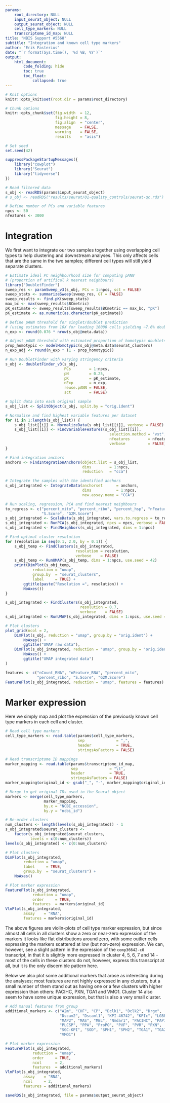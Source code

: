 ```yaml
---
params:
    root_directory: NULL
    input_seurat_object: NULL
    output_seurat_object: NULL
    cell_type_markers: NULL
    transcriptome_id_map: NULL
title: "NBIS Support #5568"
subtitle: "Integration and known cell type markers"
author: "Erik Fasterius"
date: "`r format(Sys.time(), '%d %B, %Y')`"
output:
    html_document:
        code_folding: hide
        toc: true
        toc_float:
            collapsed: true
---
```


```r
# Knit options
knitr::opts_knit$set(root.dir = params$root_directory)

# Chunk options
knitr::opts_chunk$set(fig.width  = 12,
                      fig.height = 8,
                      fig.align  = "center",
                      message    = FALSE,
                      warning    = FALSE,
                      results    = "asis")

# Set seed
set.seed(42)
```

```r
suppressPackageStartupMessages({
    library("cowplot")
    library("Seurat")
    library("tidyverse")
})
```

```r
# Read filtered data
s_obj <- readRDS(params$input_seurat_object)
# s_obj <- readRDS("results/seurat/01-quality_controls/seurat-qc.rds")

# Define number of PCs and variable features
npcs <- 50
nfeatures <- 3000
```

# Integration

We first want to integrate our two samples together using overlapping cell
types to help clustering and downstream analyses. This only affects cells that
are the same in the two samples; different cell types will still yield separate
clusters.

```r
# Estimate ideal PC neighbourhood size for computing pANN
# (proportion of artifical k nearest neighbours)
library("DoubletFinder")
sweep_res <- paramSweep_v3(s_obj, PCs = 1:npcs, sct = FALSE)
sweep_stats <- summarizeSweep(sweep_res, GT = FALSE)
sweep_results <- find.pK(sweep_stats)
max_bc <- max(sweep_results$BCmetric)
pK_estimate <- sweep_results[sweep_results$BCmetric == max_bc, "pK"]
pK_estimate <- as.numeric(as.character(pK_estimate))

# Define pANN threshold for singlet/doublet prediction
# (using estimates from 10X for loading 16000 cells yielding ~7.6% doublets)
n_exp <- round(0.076 * nrow(s_obj@meta.data))

# Adjust pANN threshold with estimated proportion of homotypic doublets
prop_homotypic <- modelHomotypic(s_obj@meta.data$seurat_clusters)
n_exp_adj <- round(n_exp * (1 - prop_homotypic))

# Run DoubletFinder with varying stringency criteria
s_obj <- doubletFinder_v3(s_obj,
                          PCs        = 1:npcs,
                          pN         = 0.25,
                          pK         = pK_estimate,
                          nExp       = n_exp,
                          reuse.pANN = FALSE,
                          sct        = FALSE)
```

```r
# Split data into each original sample
s_obj_list <- SplitObject(s_obj, split.by = "orig.ident")

# Normalise and find highest variable features per dataset
for (i in 1:length(s_obj_list)) {
    s_obj_list[[i]] <- NormalizeData(s_obj_list[[i]], verbose = FALSE)
    s_obj_list[[i]] <- FindVariableFeatures(s_obj_list[[i]],
                                              selection.method = "vst",
                                              nfeatures        = nfeatures,
                                              verbose          = FALSE)
}

# Find integration anchors
anchors <- FindIntegrationAnchors(object.list = s_obj_list,
                                  dims        = 1:npcs,
                                  reduction   = "cca")

# Integrate the samples with the identified anchors
s_obj_integrated <- IntegrateData(anchorset      = anchors,
                                  dims           = 1:npcs,
                                  new.assay.name = "CCA")

# Run scaling, regression, PCA and find nearest neighbours
to_regress <- c("percent_mito", "percent_ribo", "percent_hsp", "nFeature_RNA",
                "S.Score", "G2M.Score")
s_obj_integrated <- ScaleData(s_obj_integrated, vars.to.regress = to_regress)
s_obj_integrated <- RunPCA(s_obj_integrated, npcs = npcs, verbose = FALSE)
s_obj_integrated <- FindNeighbors(s_obj_integrated, dims = 1:npcs)
```

```r
# Find optimal cluster resolution
for (resolution in seq(0.1, 2.0, by = 0.1)) {
    s_obj_temp <- FindClusters(s_obj_integrated,
                               resolution = resolution,
                               verbose    = FALSE)
    s_obj_temp <- RunUMAP(s_obj_temp, dims = 1:npcs, use.seed = 42)
    print(DimPlot(s_obj_temp,
            reduction = "umap",
            group.by  = "seurat_clusters",
            label     = TRUE) +
        ggtitle(paste("Resolution =", resolution)) +
        NoAxes())
}
```

```r
s_obj_integrated <- FindClusters(s_obj_integrated,
                                 resolution = 0.7,
                                 verbose    = FALSE)
s_obj_integrated <- RunUMAP(s_obj_integrated, dims = 1:npcs, use.seed = 42)
```

```r
# Plot clusters
plot_grid(ncol = 2,
    DimPlot(s_obj, reduction = "umap", group.by = "orig.ident") +
        NoAxes() +
        ggtitle("UMAP raw data"),
    DimPlot(s_obj_integrated, reduction = "umap", group.by = "orig.ident") +
        NoAxes() +
        ggtitle("UMAP integrated data")
)
```

```r
features <- c("nCount_RNA", "nFeature_RNA", "percent_mito",
              "percent_ribo", "S.Score", "G2M.Score")
FeaturePlot(s_obj_integrated, reduction = "umap", features = features)
```

# Marker expression

Here we simply map and plot the expression of the previously known cell type
markers in each cell and cluster.

```r
# Read cell type markers
cell_type_markers <- read.table(params$cell_type_markers,
                                sep              = ",",
                                header           = TRUE,
                                stringsAsFactors = FALSE)

# Read transcriptome ID mappings
marker_mapping <- read.table(params$transcriptome_id_map,
                             sep              = "\t",
                             header           = TRUE,
                             stringsAsFactors = FALSE)
marker_mapping$original_id <- gsub("_", "-", marker_mapping$original_id)

# Merge to get original IDs used in the Seurat object
markers <- merge(cell_type_markers,
                 marker_mapping,
                 by.x = "NCBI_accession",
                 by.y = "ncbi_id")
```

```r
# Re-order clusters
num_clusters <- length(levels(s_obj_integrated)) - 1
s_obj_integrated$seurat_clusters <-
    factor(s_obj_integrated$seurat_clusters,
           levels = c(0:num_clusters))
levels(s_obj_integrated) <- c(0:num_clusters)

# Plot clusters
DimPlot(s_obj_integrated,
        reduction = "umap",
        label     = TRUE,
        group.by  = "seurat_clusters") +
    NoAxes()

# Plot marker expression
FeaturePlot(s_obj_integrated,
            reduction = "umap",
            order     = TRUE,
            features  = markers$original_id)
VlnPlot(s_obj_integrated,
        assay    = "RNA",
        features = markers$original_id)
```

The above figures are violin-plots of cell type marker expression, but since
almost all cells in all clusters show a zero or near-zero expression of the
markers it looks like flat distributions around zero, with some outlier cells
expressing the markers scattered at low (but non-zero) expression. We can,
however, see a slight pattern in the expression of the `comp36642-c0`
transcript, in that it is slightly more expressed in cluster 4, 5, 6, 7 and 14 -
most of the cells in these clusters do not, however, express this transcript at
all, but it is the only discernible pattern here.

Below we also plot some additional markers that arose as interesting during the
analyses; most features are not highly expressed in any clusters, but a small
number of them stand out as having one or a few clusters with higher expression
than others: PACIHC, PXN, TGA1 and VMO1. Cluster 14 also seem to have some
unique expression, but that is also a very small cluster.

```r
# Add manual features from group
additional_markers <- c("A2m", "CHF", "CP", "Dclk1", "Dclk2", "Drgx",
                        "Dscam2", "Dscaml1", "KPI-46742", "KPIc", "LGBP",
                        "MAP2", "MAS", "MBL", "Nmdar1", "PACIHC", "PAPI",
                        "PLCSP", "PPA", "ProPO", "PVF", "PVR", "PXN",
                        "SGC-KPI", "SOD", "SPH1", "SPH2", "TGA1", "TGA2",
                        "VMO1")

# Plot marker expression
FeaturePlot(s_obj_integrated,
            reduction = "umap",
            order     = TRUE,
            ncol      = 2,
            features  = additional_markers)
VlnPlot(s_obj_integrated,
        assay    = "RNA",
        ncol     = 2,
        features = additional_markers)
```

```r
saveRDS(s_obj_integrated, file = params$output_seurat_object)
```

<div class="tocify-extend-page" data-unique="tocify-extend-page" style="height: 0;"></div>
